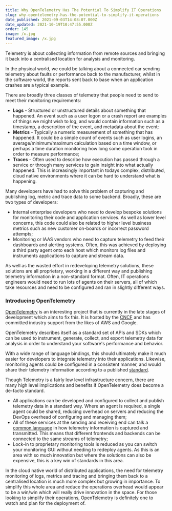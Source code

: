 ```yaml
---
title: Why OpenTelemetry Has The Potential To Simplify IT Operations
slug: why-opentelemetry-has-the-potential-to-simplify-it-operations
date_published: 2021-09-03T14:08:07.000Z
date_updated: 2021-10-19T10:47:55.000Z
order: 145
image: /x.jpg
featured_image: /x.jpg
---
```


Telemetry is about collecting information from remote sources and bringing it back into a centralised location for analysis and monitoring.

In the physical world, we could be talking about a connected car sending telemetry about faults or performance back to the manufacturer, whilst in the software world, the reports sent back to base when an application crashes are a typical example.

There are broadly three classes of telemetry that people need to send to meet their monitoring requirements:

- **Logs** - Structured or unstructured details about something that happened. An event such as a user logon or a crash report are examples of things we might wish to log, and would contain information such as a timestamp, a description of the event, and metadata about the event;
- **Metrics** - Typically a numeric measurement of something that has happened. It could be a simple count of events such as user logins, an average/minimum/maximum calculation based on a time window, or perhaps a time duration monitoring how long some operation took in order to measure performance;
- **Traces** - Often used to describe how execution has passed through a service or through many services to gain insight into what actually happened. This is increasingly important in todays complex, distributed, cloud native environments where it can be hard to understand what is happening.

Many developers have had to solve this problem of capturing and publishing log, metric and trace data to some backend. Broadly, these are two types of developers:

- Internal enterprise developers who need to develop bespoke solutions for monitoring their code and application services. As well as lower level concerns, this code could also be related to higher level business metrics such as new customer on-boards or incorrect password attempts;
- Monitoring or IAAS vendors who need to capture telemetry to feed their dashboards and alerting systems. Often, this was achieved by deploying a third party agent onto each host which monitors log files and instruments applications to capture and stream data.

As well as the wasted effort in redeveloping telemetry solutions, these solutions are all proprietary, working in a different way and publishing telemetry information in a non-standard format. Often, IT operations engineers would need to run lots of agents on their servers, all of which take resources and need to be configured and ran in slightly different ways.

### Introducing OpenTelemetry

[OpenTelemetry](https://opentelemetry.io/) is an interesting project that is currently in the late stages of development which aims to fix this. It is hosted by the [CNCF](https://www.cncf.io/) and has committed industry support from the likes of AWS and Google.

OpenTelemetry describes itself as a standard set of APIs and SDKs which can be used to instrument, generate, collect, and export telemetry data for analysis in order to understand your software's performance and behavior.

With a wide range of language bindings, this should ultimately make it much easier for developers to integrate telemetry into their applications. Likewise, monitoring agents could be configured in a consistent manner, and would share their telemetry information according to a published [standard](https://github.com/open-telemetry/opentelemetry-specification).

Though Telemetry is a fairly low level infrastructure concern, there are many high level implications and benefits if OpenTelemetry does become a de-facto standard.

- All applications can be developed and configured to collect and publish telemetry data in a standard way. Where an agent is required, a single agent could be shared, reducing overhead on servers and reducing the DevOps overhead of configuring and managing them;
- All of these services at the sending and receiving end can talk a [common language](https://github.com/open-telemetry/opentelemetry-specification) in how telemetry information is captured and transmitted. This means that different frontends and backends can be connected to the same streams of telemetry;
- Lock-in to proprietary monitoring tools is reduced as you can switch your monitoring GUI without needing to redeploy agents. As this is an area with so much innovation but where the solutions can also be expensive, this is a key win of standards in this area.

In the cloud native world of distributed applications, the need for telemetry monitoring of logs, metrics and tracing and bringing them back to a centralised location is much more complex but growing in importance. To simplify this whole area and reduce the operations overhead would appear to be a win/win which will really drive innovation in the space. For those looking to simplify their operations, OpenTelemetry is definitely one to watch and plan for the deployment of.
